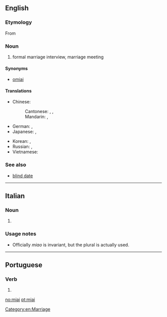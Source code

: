 ==English==
{{wikipedia}}

===Etymology===
From {{etyl|ja|en}} {{term|見合い||tr=みあい, miai|sc=Jpan|lang=ja}}

===Noun===
{{en-noun|-}}

# formal marriage interview, marriage meeting

====Synonyms====
* [[omiai]]

====Translations====
{{trans-top-also|formal marriage interview|blind date}}
* Chinese:
*: Cantonese: {{t|yue|相親|sc=Hani}}, {{t|yue|相亲|tr=soeng1 can1|sc=Hani}}, {{t|yue|相睼|tr=soeng1 tai4|sc=Hani}}
*: Mandarin: {{t+|cmn|相親|sc=Hani}}, {{t+|cmn|相亲|tr=xiāngqīn|sc=Hani}}
* German: {{t|de|Miai|n}}, {{t|de|Omiai|n}}
* Japanese: {{t|ja|見合い|tr=みあい, miai|sc=Jpan}}, {{t|ja|見合い|tr=おみあい, o-miai|alt=お見合い|sc=Jpan}}
{{trans-mid}}
* Korean: {{t|ko|맞선|tr=masseon|sc=Kore}}, {{t|ko|소개팅|tr=sogaeting|sc=Kore}}
* Russian: {{t|ru|о-миа́и|n|sc=Cyrl}}, {{t|ru|смотри́ны|f-p|sc=Cyrl}} {{qualifier|dated, old Russian tradition, "bride show"}}
* Vietnamese: {{t|vi|dạm ngõ}}
{{trans-bottom}}

===See also===
* [[blind date]]

[[Category:en:Marriage]]

----

==Italian==

===Noun===
{{head|it|plural}} {{m}}

# {{plural of|miao|lang=it|nocat=1}}

===Usage notes===
* Officially ''miao'' is invariant, but the plural is actually used.

----

==Portuguese==

===Verb===
{{pt-verb-form}}

# {{pt-verb form of|miar|ar|imperative|affirmative|plural|second}}

[[no:miai]]
[[pt:miai]]